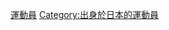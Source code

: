 {{Template:Category:出身於日本的運動員|熊本縣}}
[[Category:熊本縣出身人物‎|運動員]]
[[Category:出身於日本的運動員|Category:出身於日本的運動員]]